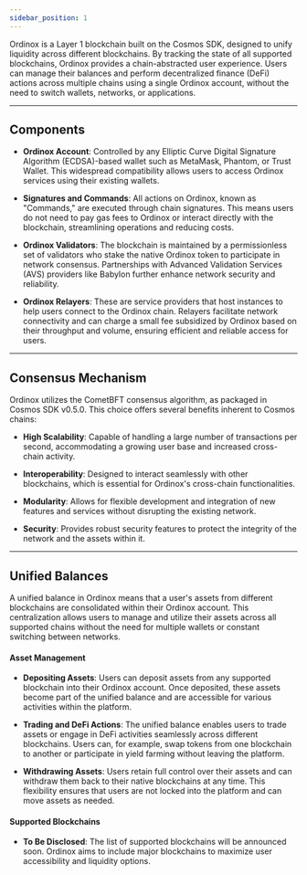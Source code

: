 ```yaml
---
sidebar_position: 1
---
```


Ordinox is a Layer 1 blockchain built on the Cosmos SDK, designed to unify liquidity across different blockchains. 
By tracking the state of all supported blockchains, Ordinox provides a chain-abstracted user experience. 
Users can manage their balances and perform decentralized finance (DeFi) actions across multiple chains using a single Ordinox account, without the need to switch wallets, networks, or applications.

---

## Components

- **Ordinox Account**: Controlled by any Elliptic Curve Digital Signature Algorithm (ECDSA)-based wallet such as MetaMask, Phantom, or Trust Wallet. This widespread compatibility allows users to access Ordinox services using their existing wallets.

- **Signatures and Commands**: All actions on Ordinox, known as "Commands," are executed through chain signatures. This means users do not need to pay gas fees to Ordinox or interact directly with the blockchain, streamlining operations and reducing costs.

- **Ordinox Validators**: The blockchain is maintained by a permissionless set of validators who stake the native Ordinox token to participate in network consensus. Partnerships with Advanced Validation Services (AVS) providers like Babylon further enhance network security and reliability.

- **Ordinox Relayers**: These are service providers that host instances to help users connect to the Ordinox chain. Relayers facilitate network connectivity and can charge a small fee subsidized by Ordinox based on their throughput and volume, ensuring efficient and reliable access for users.

---

## Consensus Mechanism

Ordinox utilizes the CometBFT consensus algorithm, as packaged in Cosmos SDK v0.5.0. This choice offers several benefits inherent to Cosmos chains:

- **High Scalability**: Capable of handling a large number of transactions per second, accommodating a growing user base and increased cross-chain activity.

- **Interoperability**: Designed to interact seamlessly with other blockchains, which is essential for Ordinox's cross-chain functionalities.

- **Modularity**: Allows for flexible development and integration of new features and services without disrupting the existing network.

- **Security**: Provides robust security features to protect the integrity of the network and the assets within it.

---

## **Unified Balances**

A unified balance in Ordinox means that a user's assets from different blockchains are consolidated within their Ordinox account. This centralization allows users to manage and utilize their assets across all supported chains without the need for multiple wallets or constant switching between networks.

#### **Asset Management**

- **Depositing Assets**: Users can deposit assets from any supported blockchain into their Ordinox account. Once deposited, these assets become part of the unified balance and are accessible for various activities within the platform.

- **Trading and DeFi Actions**: The unified balance enables users to trade assets or engage in DeFi activities seamlessly across different blockchains. Users can, for example, swap tokens from one blockchain to another or participate in yield farming without leaving the platform.

- **Withdrawing Assets**: Users retain full control over their assets and can withdraw them back to their native blockchains at any time. This flexibility ensures that users are not locked into the platform and can move assets as needed.

#### **Supported Blockchains**

- **To Be Disclosed**: The list of supported blockchains will be announced soon. Ordinox aims to include major blockchains to maximize user accessibility and liquidity options.

